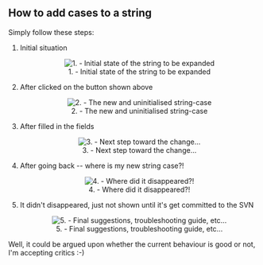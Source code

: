 == How to add cases to a string ==

Simply follow these steps:
# Initial situation <center>[[File:en/Archive/WebTranslator2/Add-case-step-1.png|center|frame|1. - Initial state of the string to be expanded]]</center>
# After clicked on the button shown above <center>[[File:en/Archive/WebTranslator2/Add-case-step-2.png|center|frame|2. - The new and uninitialised string-case]]</center>
# After filled in the fields <center>[[File:en/Archive/WebTranslator2/Add-case-step-3.png|center|frame|3. - Next step toward the change...]]</center>
# After going back -- where is my new string case?! <center>[[File:en/Archive/WebTranslator2/Add-case-step-4.png|center|frame|4. - Where did it disappeared?!]]</center>
# It didn't disappeared, just not shown until it's get committed to the SVN <center>[[File:en/Archive/WebTranslator2/Add-case-step-5.png|center|frame|5. - Final suggestions, troubleshooting guide, etc...]]</center>

Well, it could be argued upon whether the current behaviour is good or not, I'm accepting critics :-)